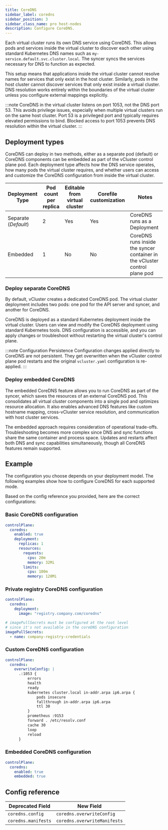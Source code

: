 ```yaml
---
title: CoreDNS
sidebar_label: coredns
sidebar_position: 3
sidebar_class_name: pro host-nodes
description: Configure CoreDNS.
---
```






Each virtual cluster runs its own DNS service using CoreDNS. This allows pods and services inside the virtual cluster to discover each other using standard Kubernetes DNS names such as `my-service.default.svc.cluster.local`. The syncer syncs the services necessary for DNS to function as expected.

This setup means that applications inside the virtual cluster cannot resolve names for services that only exist in the host cluster. Similarly, pods in the host cluster cannot discover services that only exist inside a virtual cluster. DNS resolution works entirely within the boundaries of the virtual cluster unless you configure external mappings explicitly.

:::note
CoreDNS in the virtual cluster listens on port 1053, not the DNS port 53. This avoids privilege issues, especially when multiple virtual clusters run on the same host cluster. Port 53 is a privileged port and typically requires elevated permissions to bind. Blocked access to port 1053 prevents DNS resolution within the virtual cluster.
:::

## Deployment types

CoreDNS can deploy in two methods, either as a separate pod (default) or CoreDNS components can be embedded as part of the vCluster control plane pod. 
Each deployment type affects how the DNS service operates, how many pods the virtual cluster requires, and whether users can access and customize 
the CoreDNS configuration from inside the virtual cluster.

| Deployment Type         | Pod count per replica | Editable from virtual cluster | Corefile customization | Notes                              |
|-------------------------|-----------------------|-------------------------------|------------------------|------------------------------------|
| Separate (_Default_)   | 2                     | Yes                           | Yes                    | CoreDNS runs as a Deployment       |
| Embedded  | 1                     | No                            | No                     | CoreDNS runs inside the syncer container in the vCluster control plane pod |


### Deploy separate CoreDNS

By default, vCluster creates a dedicated CoreDNS pod. The virtual cluster deployment includes two pods: one pod for the API server and syncer, and another for CoreDNS.

CoreDNS is deployed as a standard Kubernetes deployment inside the virtual cluster. Users can view and modify the CoreDNS deployment using standard Kubernetes tools. DNS configuration is accessible, and you can apply changes or troubleshoot without restarting the virtual cluster's control plane.

:::note Configuration Persistence
Configuration changes applied directly to CoreDNS are not persistent. They get overwritten when the vCluster control plane pod restarts and the original `vcluster.yaml` configuration is re-applied.
:::

### Deploy embedded CoreDNS
<TenancySupport hostNodes="true" />

<ProAdmonition/>

The embedded CoreDNS feature allows you to run CoreDNS as part of the syncer, which saves the resources of an external CoreDNS pod. This consolidates all virtual cluster components into a single pod and optimizes resource allocation. It also enables advanced DNS features like custom hostname mapping, cross-vCluster service resolution, and communication with host cluster services.

The embedded approach requires consideration of operational trade-offs. Troubleshooting becomes more complex since DNS and sync functions share the same container and process space. Updates and restarts affect both DNS and sync capabilities simultaneously, though all CoreDNS features remain supported.


## Example

The configuration you choose depends on your deployment model. The following examples show how to configure CoreDNS for each supported mode.

<Tabs>
<TabItem value="separate" label="Separate (Default)" default>

Based on the config reference you provided, here are the correct configurations:

### Basic CoreDNS configuration

```yaml title="Basic CoreDNS configuration"
controlPlane:
  coredns:
    enabled: true
    deployment:
      replicas: 1
      resources:
        requests:
          cpu: 20m
          memory: 32Mi
        limits:
          cpu: 100m
          memory: 128Mi
```

### Private registry CoreDNS configuration

```yaml title="Private registry CoreDNS configuration"
controlPlane:
  coredns:
    deployment:
      image: "registry.company.com/coredns"

# imagePullSecrets must be configured at the root level
# since it's not available in the coreDNS configuration
imagePullSecrets:
  - name: company-registry-credentials
```

### Custom CoreDNS configuration

```yaml title="Custom CoreDNS configuration"
controlPlane:
  coredns:
    overwriteConfig: |
      .:1053 {
          errors
          health
          ready
          kubernetes cluster.local in-addr.arpa ip6.arpa {
              pods insecure
              fallthrough in-addr.arpa ip6.arpa
              ttl 30
          }
          prometheus :9153
          forward . /etc/resolv.conf
          cache 30
          loop
          reload
      }
```
</TabItem>
<TabItem value="embedded" label="Embedded">

### Embedded CoreDNS configuration

<TenancySupport hostNodes="true" />

<ProAdmonition/>


```yaml title="Embedded CoreDNS enterprise configuration"
controlPlane:
  coredns:
    enabled: true
    embedded: true
```

</TabItem>
</Tabs>


## Config reference

| Deprecated Field | New Field |
| ----------------- | ---------------- |
| `coredns.config` | `coredns.overwriteConfig` |
| `coredns.manifests` | `coredns.overwriteManifests` |


<CoreDNS/>

